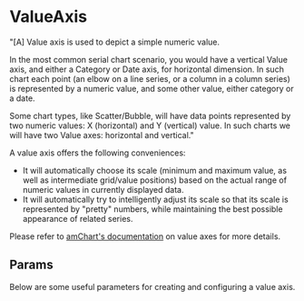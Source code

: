 
<Meta title="Documentation/Chart Components/Subcomponents/Axes/ValueAxis" component={ValueAxis} />

# ValueAxis

<Description of={ValueAxis} />

"[A] Value axis is used to depict a simple numeric value.

In the most common serial chart scenario, you would have a vertical Value axis, and either a Category or Date axis, for horizontal dimension. In such chart each point (an elbow on a line series, or a column in a column series) is represented by a numeric value, and some other value, either category or a date.

Some chart types, like Scatter/Bubble, will have data points represented by two numeric values: X (horizontal) and Y (vertical) value. In such charts we will have two Value axes: horizontal and vertical."

A value axis offers the following conveniences:

- It will automatically choose its scale (minimum and maximum value, as well as intermediate grid/value positions) based on the actual range of numeric values in currently displayed data.
- It will automatically try to intelligently adjust its scale so that its scale is represented by "pretty" numbers, while maintaining the best possible appearance of related series.

Please refer to [amChart's documentation](https://www.amcharts.com/docs/v4/concepts/axes/value-axis/) on value axes for more details.

## Params

Below are some useful parameters for creating and configuring a value axis.

<Props of={ValueAxis} />

